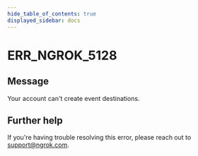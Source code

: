 ```yaml
---
hide_table_of_contents: true
displayed_sidebar: docs
---
```



# ERR_NGROK_5128

## Message

Your account can't create event destinations.

<ErrorDetails error="err_ngrok_5128" />

## Further help

If you're having trouble resolving this error, please reach out to [support@ngrok.com](mailto:support@ngrok.com?subject=Help%20with%20ERR_NGROK_5128).
